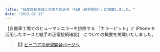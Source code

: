 ```yaml
---
title: "日産自動車様との取り組みを「R&D（研究開発）」に掲載しました。"
date: "2022-07-11"
---
```


【自動車工場でのヒューマンエラーを排除する 「カラービット」と iPhone を活用したホースと継手の正常接続確認】
についての概要を掲載いたしました。

> 👩‍💻 [ビーコアの研究開発ページへ](https://bcore.biz/jacompany/research/cb-match/)
